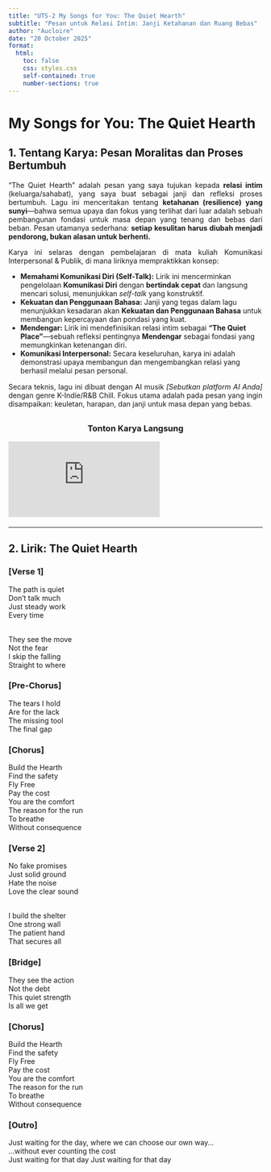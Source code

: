 ```yaml
---
title: "UTS-2 My Songs for You: The Quiet Hearth"
subtitle: "Pesan untuk Relasi Intim: Janji Ketahanan dan Ruang Bebas"
author: "Aucloire"
date: "20 October 2025"
format: 
  html:
    toc: false
    css: styles.css 
    self-contained: true
    number-sections: true
---
```


# My Songs for You: The Quiet Hearth {.unnumbered}

## 1. Tentang Karya: Pesan Moralitas dan Proses Bertumbuh {.unnumbered}

<p style="text-align: justify;">
“The Quiet Hearth” adalah pesan yang saya tujukan kepada **relasi intim** (keluarga/sahabat), yang saya buat sebagai janji dan refleksi proses bertumbuh. Lagu ini menceritakan tentang **ketahanan (resilience) yang sunyi**—bahwa semua upaya dan fokus yang terlihat dari luar adalah sebuah pembangunan fondasi untuk masa depan yang tenang dan bebas dari beban. Pesan utamanya sederhana: **setiap kesulitan harus diubah menjadi pendorong, bukan alasan untuk berhenti.**
</p>

<p style="text-align: justify;">
Karya ini selaras dengan pembelajaran di mata kuliah Komunikasi Interpersonal & Publik, di mana liriknya mempraktikkan konsep:
</p>

<ul>
    <li>**Memahami Komunikasi Diri (Self-Talk):** Lirik ini mencerminkan pengelolaan **Komunikasi Diri** dengan **bertindak cepat** dan langsung mencari solusi, menunjukkan *self-talk* yang konstruktif.</li>
    <li>**Kekuatan dan Penggunaan Bahasa:** Janji yang tegas dalam lagu menunjukkan kesadaran akan **Kekuatan dan Penggunaan Bahasa** untuk membangun kepercayaan dan pondasi yang kuat.</li>
    <li>**Mendengar:** Lirik ini mendefinisikan relasi intim sebagai **"The Quiet Place"**—sebuah refleksi pentingnya **Mendengar** sebagai fondasi yang memungkinkan ketenangan diri.</li>
    <li>**Komunikasi Interpersonal:** Secara keseluruhan, karya ini adalah demonstrasi upaya membangun dan mengembangkan relasi yang berhasil melalui pesan personal.</li>
</ul>

<p style="text-align: justify; margin-top: 15px;">
Secara teknis, lagu ini dibuat dengan AI musik *[Sebutkan platform AI Anda]* dengan genre K-Indie/R&B Chill. Fokus utama adalah pada pesan yang ingin disampaikan: keuletan, harapan, dan janji untuk masa depan yang bebas.
</p>

<h3 style="text-align: center; margin-top: 30px;">Tonton Karya Langsung</h3>
<div class="ratio ratio-16x9" style="margin-bottom: 20px;">
  <iframe src="https://youtu.be/jvOu8rbCjUY" 
          title="YouTube video player" 
          frameborder="0" 
          allow="accelerometer; autoplay; clipboard-write; encrypted-media; gyroscope; picture-in-picture" 
          allowfullscreen>
  </iframe>
</div>
<hr>

## 2. Lirik: The Quiet Hearth {.unnumbered}

### **[Verse 1]**
The path is quiet <br>
Don't talk much<br>
Just steady work<br>
Every time<br><br>

They see the move<br>
Not the fear<br>
I skip the falling<br>
Straight to where<br>

### **[Pre-Chorus]**
The tears I hold<br>
Are for the lack<br>
The missing tool<br>
The final gap<br>

### **[Chorus]**
Build the Hearth<br>
Find the safety<br>
Fly Free<br>
Pay the cost<br>
You are the comfort<br>
The reason for the run<br>
To breathe<br>
Without consequence<br>

### **[Verse 2]**
No fake promises<br>
Just solid ground<br>
Hate the noise<br>
Love the clear sound<br><br>

I build the shelter<br>
One strong wall<br>
The patient hand<br>
That secures all<br>

### **[Bridge]**
They see the action<br>
Not the debt<br>
This quiet strength<br>
Is all we get<br>
 
### **[Chorus]**
Build the Hearth<br>
Find the safety<br>
Fly Free<br>
Pay the cost<br>
You are the comfort<br>
The reason for the run<br>
To breathe<br>
Without consequence<br>

### **[Outro]**
Just waiting for the day, where we can choose our own way...<br>
...without ever counting the cost<br>
Just waiting for that day
Just waiting for that day
